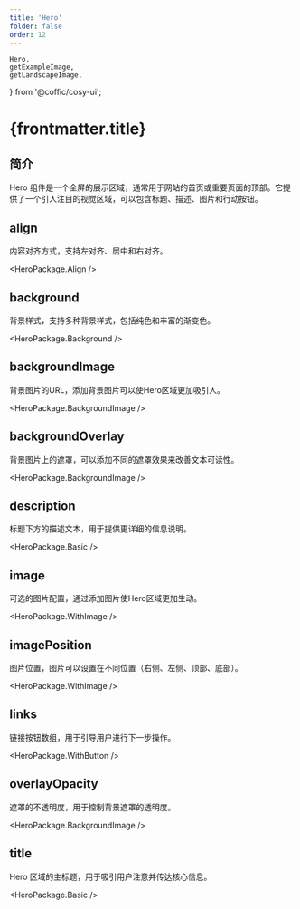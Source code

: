```yaml
---
title: 'Hero'
folder: false
order: 12
---
```


    Hero,
    getExampleImage,
    getLandscapeImage,
} from '@coffic/cosy-ui';

# {frontmatter.title}

## 简介

Hero 组件是一个全屏的展示区域，通常用于网站的首页或重要页面的顶部。它提供了一个引人注目的视觉区域，可以包含标题、描述、图片和行动按钮。

## align

内容对齐方式，支持左对齐、居中和右对齐。

<HeroPackage.Align />

## background

背景样式，支持多种背景样式，包括纯色和丰富的渐变色。

<HeroPackage.Background />

## backgroundImage

背景图片的URL，添加背景图片可以使Hero区域更加吸引人。

<HeroPackage.BackgroundImage />

## backgroundOverlay

背景图片上的遮罩，可以添加不同的遮罩效果来改善文本可读性。

<HeroPackage.BackgroundImage />

## description

标题下方的描述文本，用于提供更详细的信息说明。

<HeroPackage.Basic />

## image

可选的图片配置，通过添加图片使Hero区域更加生动。

<HeroPackage.WithImage />

## imagePosition

图片位置，图片可以设置在不同位置（右侧、左侧、顶部、底部）。

<HeroPackage.WithImage />

## links

链接按钮数组，用于引导用户进行下一步操作。

<HeroPackage.WithButton />

## overlayOpacity

遮罩的不透明度，用于控制背景遮罩的透明度。

<HeroPackage.BackgroundImage />

## title

Hero 区域的主标题，用于吸引用户注意并传达核心信息。

<HeroPackage.Basic />
